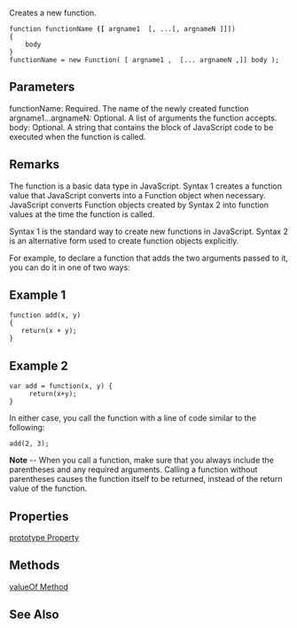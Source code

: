 Creates a new function.

 function functionName '''([''' argname1  [, ...[, argnameN ]]])
 {
     body 
 }
 functionName = new Function( [ argname1 ,  [... argnameN ,]] body );
==Parameters==
; functionName: Required. The name of the newly created function
; argname1...argnameN: Optional. A list of arguments the function accepts.
; body: Optional. A string that contains the block of JavaScript code to be executed when the function is called.

==Remarks==
The function is a basic data type in JavaScript. Syntax 1 creates a function value that JavaScript converts into a Function object when necessary. JavaScript converts Function objects created by Syntax 2 into function values at the time the function is called.

Syntax 1 is the standard way to create new functions in JavaScript. Syntax 2 is an alternative form used to create function objects explicitly.

For example, to declare a function that adds the two arguments passed to it, you can do it in one of two ways:


==Example 1==
 function add(x, y)
 {
    return(x + y);
 }

==Example 2==
 var add = function(x, y) {
      return(x+y);
 }
In either case, you call the function with a line of code similar to the following:

 add(2, 3);
'''Note''' -- When you call a function, make sure that you always include the parentheses and any required arguments. Calling a function without parentheses causes the function itself to be returned, instead of the return value of the function.


==Properties==
[[javascript/arguments/0 n Properties|prototype Property]]


==Methods==
[[javascript/Function/apply|valueOf Method]]


==See Also==

              

              

              

